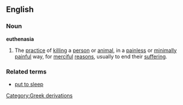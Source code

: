 ==English==
===Noun===
{{wikipdia}}
'''euthenasia'''
#The [[practice]] of [[killing]] a [[person]] or [[animal]], in a [[painless]] or [[minimally]] [[painful]] way, for [[merciful]] [[reason]]s, usually to end their [[suffering]].
===Related terms===
*[[put to sleep]]
[[Category:Greek derivations]]